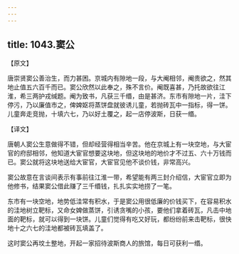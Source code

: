 ```yaml
---
---
---
```

title: 1043.窦公
---



【原文】

唐崇贤窦公善治生，而力甚困。京城内有隙地一段，与大阉相邻，阉贵欲之，然其地止值五六百千而已。窦公欣然以此奉之，殊不言价。阉既喜甚，乃托故欲往江淮，希三两护戎缄题。阉为致书，凡获三千缗，由是甚济。东市有隙地一片，洼下停污，乃以廉值市之，俾婢妪将蒸饼盘就彼诱儿童，若抛砖瓦中一指标，得一饼。儿童奔走竞抛，十填六七，乃以好土覆之，起一店停波斯，日获一缗。

【译文】

唐朝人窦公生意做得不错，但却经营得相当辛苦。他在京城上有一块空地，与大宦官的府邸相邻，他知道大宦官想要这块地，但这块地的地价才不过五、六十万钱而已。窦公就将这块地送给大宦官，大宦官见他不谈价钱，非常高兴。

窦公故意在言谈间表示有事前往江淮一带，希望能有两三封介绍信，大宦官立即为他修书，结果窦公借此赚了三千缗钱，扎扎实实地捞了一笔。

东市有一块空地，地势低洼常有积水，于是窦公用很低廉的价钱买下，在容易积水的洼地树立靶标，又命女婢做蒸饼，引诱贪嘴的小孩，要他们拿着砖瓦，凡击中地面的靶标，就可以得到一块饼。儿童们觉得有吃又好玩，都纷纷前来击靶标，很快地十之六七的洼地都被砖瓦填盖了。

这时窦公再坟土整地，开起一家招待波斯商人的旅馆，每日可获利一缗。